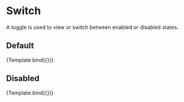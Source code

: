 

<Meta 
	title='Components/Form/Switch' 
	component={Switch} 
/>


<!-- 👇 Docs -->

# Switch

A toggle is used to view or switch between enabled or disabled states.

## Default 

<Canvas>
	<Story 
		name='Default'
		args={{
			toggled: true
		}}
	>
		{Template.bind({})}
	</Story>
</Canvas>


## Disabled 

<Canvas>
	<Story 
		name='Disabled'
		args={{
			disabled: true
		}}
	>
		{Template.bind({})}
	</Story>
</Canvas>